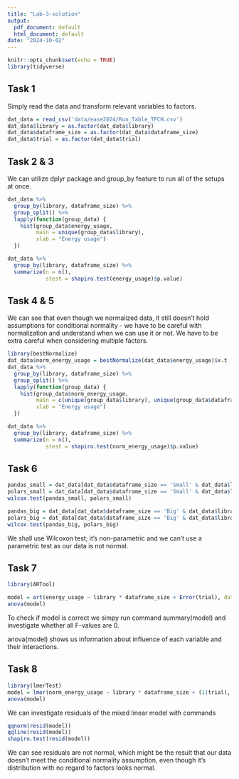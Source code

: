```yaml
---
title: "Lab-3-solution"
output:
  pdf_document: default
  html_document: default
date: "2024-10-02"
---
```


```r
knitr::opts_chunk$set(echo = TRUE)
library(tidyverse)
```

## Task 1
Simply read the data and transform relevant variables to factors.
```r
dat_data = read_csv('data/ease2024/Run_Table_TPCH.csv')
dat_data$library = as.factor(dat_data$library)
dat_data$dataframe_size = as.factor(dat_data$dataframe_size)
dat_data$trial = as.factor(dat_data$trial)
```

## Task 2 & 3
We can utilize dplyr package and group_by feature to run all of the setups at once.
```r
dat_data %>%
  group_by(library, dataframe_size) %>%
  group_split() %>%
  lapply(function(group_data) {
    hist(group_data$energy_usage, 
         main = unique(group_data$library), 
         xlab = "Energy usage")
  })
```
```r
dat_data %>%
  group_by(library, dataframe_size) %>%
  summarize(n = n(),
            stest = shapiro.test(energy_usage)$p.value)
```

## Task 4 & 5
We can see that even though we normalized data, it still doesn't hold assumptions for conditional normality - we have to be careful with normalization and understand when we can use it or not. We have to be extra careful when considering multiple factors.
```r
library(bestNormalize)
dat_data$norm_energy_usage = bestNormalize(dat_data$energy_usage)$x.t
dat_data %>%
  group_by(library, dataframe_size) %>%
  group_split() %>%
  lapply(function(group_data) {
    hist(group_data$norm_energy_usage, 
         main = c(unique(group_data$library), unique(group_data$dataframe_size)), 
         xlab = "Energy usage")
  })
```
```r
dat_data %>%
  group_by(library, dataframe_size) %>%
  summarize(n = n(),
            stest = shapiro.test(norm_energy_usage)$p.value)
```

## Task 6

```r
pandas_small = dat_data[dat_data$dataframe_size == 'Small' & dat_data$library == 'Pandas',]$energy_usage
polars_small = dat_data[dat_data$dataframe_size == 'Small' & dat_data$library == 'Polars',]$energy_usage
wilcox.test(pandas_small, polars_small)

pandas_big = dat_data[dat_data$dataframe_size == 'Big' & dat_data$library == 'Pandas',]$energy_usage
polars_big = dat_data[dat_data$dataframe_size == 'Big' & dat_data$library == 'Polars',]$energy_usage
wilcox.test(pandas_big, polars_big)
```
We shall use Wilcoxon test; it's non-parametric and we can't use a parametric test as our data is not normal.

## Task 7
```r
library(ARTool)

model = art(energy_usage ~ library * dataframe_size + Error(trial), data = dat_data)
anova(model)
```
To check if model is correct we simpy run command
summary(model)
and investigate whether all F-values are 0.

anova(model) shows us information about influence of each variable and their interactions.

## Task 8
```r
library(lmerTest)
model = lmer(norm_energy_usage ~ library * dataframe_size + (1|trial), data = dat_data)
anova(model)
```

We can investigate residuals of the mixed linear model with commands

```r
qqnorm(resid(model))
qqline(resid(model))
shapiro.test(resid(model))
```
We can see residuals are not normal, which might be the result that our data doesn't meet the conditional normality assumption, even though it's distribution with no regard to factors looks normal.
